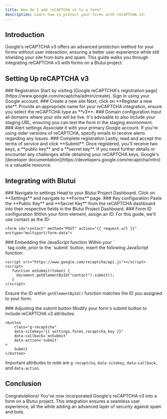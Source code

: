 ```yaml
---
title: How do I add reCAPTCHA v3 to a form?
description: Learn how to protect your forms with reCAPTCHA v3.
---
```


## Introduction

Google's reCAPTCHA v3 offers an advanced protection method for your forms without user interaction, ensuring a better user experience while still shielding your site from bots and spam. This guide walks you through integrating reCAPTCHA v3 with forms on a Blutui project.

## Setting Up reCAPTCHA v3

<Steps>
<Step>
### Registration
Start by visiting [Google reCAPTCHA's registration page](https://www.google.com/recaptcha/admin/create). Sign in using your Google account.
</Step>

<Step>
### Create a new site
Next, click on **Register a new site**. Provide an appropriate name for your reCAPTCHA integration, ensure you select the reCAPTCHA type as **v3**.
</Step>

<Step>
### Domain configuration
Input all domains where your site will be live. It's advisable to also include your staging URL, ensuring you can test the form in the staging environment.
</Step>

<Step>
### Alert settings
Associate it with your primary Google account. If you're using older versions of reCAPTCHA, specify emails to receive alerts regarding any issues.
</Step>

<Step>
### Complete registration
Lastly, read and accept the terms of service and click **Submit**. Once registered, you'll receive two keys, a **public key** and a **secret key**. If you need further details or encounter any challenges while obtaining your reCAPTCHA keys, Google's [developer documentation](https://developers.google.com/recaptcha/intro) is a valuable resource.
</Step>
</Steps>

## Integrating with Blutui

<Steps>
<Step>
### Navigate to settings
Head to your Blutui Project Dashboard. Click on **Settings** and navigate to **Forms** page.
</Step>

<Step>
### Key configuration
Paste the **Public Key** and **Secret Key** from the reCAPTCHA dashboard into their respective fields in the Blutui Project Dashboard.
</Step>

<Step>
### Form ID configuration
Within your form element, assign an ID. For this guide, we'll use contact as the ID:

```canvas
<form id="contact" method="POST" action="{{ request.url }}" enctype="multipart/form-data">
```
</Step>

<Step>
### Embedding the JavaScript function
Within your `<form>` tag code, prior to the `submit` button, insert the following JavaScript function:

```canvas
<script src="https://www.google.com/recaptcha/api.js"></script>
<script>
   function onSubmit(token) {
     document.getElementById("contact").submit();
   }
</script>
```

Ensure the ID within `getElementById()` function matches the ID you assigned to your form.
</Step>

<Step>
### Adjusting the submit button
Modify your form's submit button to include reCAPTCHA v3 attributes:

```canvas
<button
	class="g-recaptcha"
	data-sitekey="{{ settings.forms_recaptcha_key }}"
	data-callback='onSubmit'
	data-action='submit'
>
	Submit
</button>
```

Important attributes to note are `g-recaptcha`, `data-sitekey`, `data-callback`, and `data-action`.
</Step>
</Steps>

## Conclusion

Congratulations! You've now incorporated Google's reCAPTCHA v3 into a form on a Blutui project. This integration ensures a seamless user experience, all the while adding an advanced layer of security against spam and bots.
